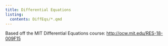 ```yaml
---
title: Differential Equations
listing:
  contents: DiffEqs/*.qmd
---
```


Based off the MIT Differential Equations course: <http://ocw.mit.edu/RES-18-009F15> 